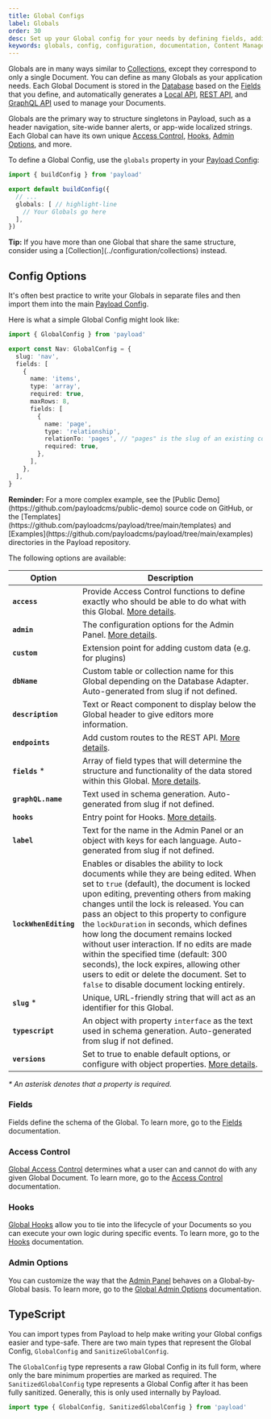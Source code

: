 ```yaml
---
title: Global Configs
label: Globals
order: 30
desc: Set up your Global config for your needs by defining fields, adding slugs and labels, establishing access control, tying in hooks and more.
keywords: globals, config, configuration, documentation, Content Management System, cms, headless, javascript, node, react, nextjs
---
```


Globals are in many ways similar to [Collections](../configuration/collections), except they correspond to only a single Document. You can define as many Globals as your application needs. Each Global Document is stored in the [Database](../database/overview) based on the [Fields](../fields/overview) that you define, and automatically generates a [Local API](../local-api/overview), [REST API](../rest-api/overview), and [GraphQL API](../graphql/overview) used to manage your Documents.

Globals are the primary way to structure singletons in Payload, such as a header navigation, site-wide banner alerts, or app-wide localized strings. Each Global can have its own unique [Access Control](../access-control/overview), [Hooks](../hooks/overview), [Admin Options](#admin-options), and more.

To define a Global Config, use the `globals` property in your [Payload Config](./overview):

```ts
import { buildConfig } from 'payload'

export default buildConfig({
  // ...
  globals: [ // highlight-line
    // Your Globals go here
  ],
})
```

<Banner type="success">
  <strong>Tip:</strong>
  If you have more than one Global that share the same structure, consider using a [Collection](../configuration/collections) instead.
</Banner>

## Config Options

It's often best practice to write your Globals in separate files and then import them into the main [Payload Config](./overview).

Here is what a simple Global Config might look like:

```ts
import { GlobalConfig } from 'payload'

export const Nav: GlobalConfig = {
  slug: 'nav',
  fields: [
    {
      name: 'items',
      type: 'array',
      required: true,
      maxRows: 8,
      fields: [
        {
          name: 'page',
          type: 'relationship',
          relationTo: 'pages', // "pages" is the slug of an existing collection
          required: true,
        },
      ],
    },
  ],
}
```

<Banner type="success">
  <strong>Reminder:</strong>
  For a more complex example, see the [Public Demo](https://github.com/payloadcms/public-demo) source code on GitHub, or the [Templates](https://github.com/payloadcms/payload/tree/main/templates) and [Examples](https://github.com/payloadcms/payload/tree/main/examples) directories in the Payload repository.
</Banner>

The following options are available:

| Option                | Description                                                                                                                                                                                                          |
| --------------------- | -------------------------------------------------------------------------------------------------------------------------------------------------------------------------------------------------------------------- |
| **`access`**          | Provide Access Control functions to define exactly who should be able to do what with this Global. [More details](../access-control/globals).                                                                    |
| **`admin`**           | The configuration options for the Admin Panel. [More details](../admin/globals).                                                                           |
| **`custom`**          | Extension point for adding custom data (e.g. for plugins)                                                                                                                                                            |
| **`dbName`**          | Custom table or collection name for this Global depending on the Database Adapter. Auto-generated from slug if not defined. |
| **`description`**     | Text or React component to display below the Global header to give editors more information.                                                                                                                         |
| **`endpoints`**       | Add custom routes to the REST API. [More details](../rest-api/overview#custom-endpoints).                                                                                                                                  |
| **`fields`** \*       | Array of field types that will determine the structure and functionality of the data stored within this Global. [More details](../fields/overview). |
| **`graphQL.name`**    | Text used in schema generation. Auto-generated from slug if not defined.                                                                                                                          |
| **`hooks`**           | Entry point for Hooks. [More details](../hooks/overview#global-hooks).  |
| **`label`**           | Text for the name in the Admin Panel or an object with keys for each language. Auto-generated from slug if not defined.                                                                                                                                                                                      |
| **`lockWhenEditing`** | Enables or disables the ability to lock documents while they are being edited. When set to `true` (default), the document is locked upon editing, preventing others from making changes until the lock is released. You can pass an object to this property to configure the `lockDuration` in seconds, which defines how long the document remains locked without user interaction. If no edits are made within the specified time (default: 300 seconds), the lock expires, allowing other users to edit or delete the document. Set to `false` to disable document locking entirely. |
| **`slug`** \*         | Unique, URL-friendly string that will act as an identifier for this Global.                                                                                                                                          |
| **`typescript`**      | An object with property `interface` as the text used in schema generation. Auto-generated from slug if not defined.    |
| **`versions`**        | Set to true to enable default options, or configure with object properties. [More details](../versions/overview#globals-config).                                                                                           |

_\* An asterisk denotes that a property is required._

### Fields

Fields define the schema of the Global. To learn more, go to the [Fields](../fields/overview) documentation.

### Access Control

[Global Access Control](../access-control/globals) determines what a user can and cannot do with any given Global Document. To learn more, go to the [Access Control](../access-control/overview) documentation.

### Hooks

[Global Hooks](../hooks/globals) allow you to tie into the lifecycle of your Documents so you can execute your own logic during specific events. To learn more, go to the [Hooks](../hooks/overview) documentation.

### Admin Options

You can customize the way that the [Admin Panel](../admin/overview) behaves on a Global-by-Global basis. To learn more, go to the [Global Admin Options](../admin/globals) documentation.

## TypeScript

You can import types from Payload to help make writing your Global configs easier and type-safe. There are two main types that represent the Global Config, `GlobalConfig` and `SanitizeGlobalConfig`.

The `GlobalConfig` type represents a raw Global Config in its full form, where only the bare minimum properties are marked as required. The `SanitizedGlobalConfig` type represents a Global Config after it has been fully sanitized. Generally, this is only used internally by Payload.

```ts
import type { GlobalConfig, SanitizedGlobalConfig } from 'payload'
```
